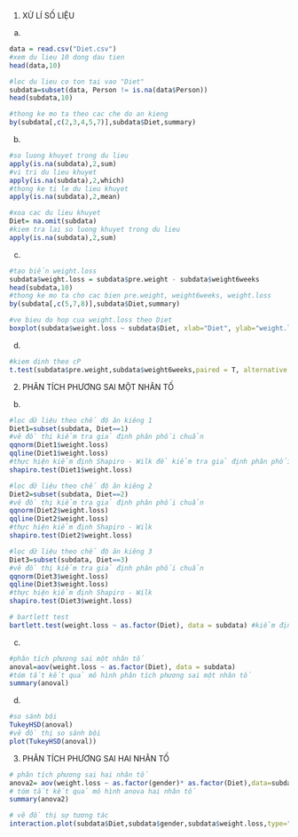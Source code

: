 1. XỬ LÍ SỐ LIỆU
a)
```{r}
data = read.csv("Diet.csv")
#xem du lieu 10 dong dau tien
head(data,10)

#loc du lieu co ton tai vao "Diet"
subdata=subset(data, Person != is.na(data$Person)) 
head(subdata,10) 

#thong ke mo ta theo cac che do an kieng 
by(subdata[,c(2,3,4,5,7)],subdata$Diet,summary)
```
b)
```{r}
#so luong khuyet trong du lieu
apply(is.na(subdata),2,sum)
#vi tri du lieu khuyet
apply(is.na(subdata),2,which) 
#thong ke ti le du lieu khuyet
apply(is.na(subdata),2,mean) 

#xoa cac du lieu khuyet
Diet= na.omit(subdata) 
#kiem tra lai so luong khuyet trong du lieu
apply(is.na(subdata),2,sum) 
```
c)
```{r}
#tạo biến weight.loss
subdata$weight.loss = subdata$pre.weight - subdata$weight6weeks
head(subdata,10)
#thong ke mo ta cho cac bien pre.weight, weight6weeks, weight.loss
by(subdata[,c(5,7,8)],subdata$Diet,summary) 

#ve bieu do hop cua weight.loss theo Diet
boxplot(subdata$weight.loss ~ subdata$Diet, xlab="Diet", ylab="weight.loss" ,main="Boxplot of weight.loss for Diet",col=c(2,3,5) ) 
```
d)
```{r}
#kiem dinh theo cP
t.test(subdata$pre.weight,subdata$weight6weeks,paired = T, alternative = "greater")  
```
2. PHÂN TÍCH PHƯƠNG SAI MỘT NHÂN TỐ
b)
```{r}
#lọc dữ liệu theo chế độ ăn kiêng 1
Diet1=subset(subdata, Diet==1)
#vẽ đồ thị kiểm tra giả định phân phối chuẩn
qqnorm(Diet1$weight.loss) 
qqline(Diet1$weight.loss)
#thực hiện kiểm định Shapiro - Wilk để kiểm tra giả định phân phối chuẩn
shapiro.test(Diet1$weight.loss)  

#lọc dữ liệu theo chế độ ăn kiêng 2
Diet2=subset(subdata, Diet==2)
#vẽ đồ thị kiểm tra giả định phân phối chuẩn
qqnorm(Diet2$weight.loss) 
qqline(Diet2$weight.loss)
#thực hiện kiểm định Shapiro - Wilk
shapiro.test(Diet2$weight.loss)   

#lọc dữ liệu theo chế độ ăn kiêng 3
Diet3=subset(subdata, Diet==3)
#vẽ đồ thị kiểm tra giả định phân phối chuẩn
qqnorm(Diet3$weight.loss) 
qqline(Diet3$weight.loss)
#thực hiện kiểm định Shapiro - Wilk 
shapiro.test(Diet3$weight.loss) 

```
```{r}
# bartlett test
bartlett.test(weight.loss ~ as.factor(Diet), data = subdata) #kiểm định Bartlett tính đồng nhất của phương sai 
```
c)
```{r}
#phân tích phương sai một nhân tố 
anoval=aov(weight.loss ~ as.factor(Diet), data = subdata) 
#tóm tắt kết quả mô hình phân tích phương sai một nhân tố
summary(anoval) 
```
d)
```{r}
#so sánh bội
TukeyHSD(anoval)
#vẽ đồ thị so sánh bội
plot(TukeyHSD(anoval)) 
```
3. PHÂN TÍCH PHƯƠNG SAI HAI NHÂN TỐ
```{r}
# phân tích phương sai hai nhân tố
anova2= aov(weight.loss ~ as.factor(gender)* as.factor(Diet),data=subdata) 
# tóm tắt kết quả mô hình anova hai nhân tố
summary(anova2) 
```
```{r}
# vẽ đồ thị sự tương tác 
interaction.plot(subdata$Diet,subdata$gender,subdata$weight.loss,type="b",col=c(2:3),leg.bty="o",leg.bg="beige",lwd=2,pch=c(2,3))
```


```{r}
```

